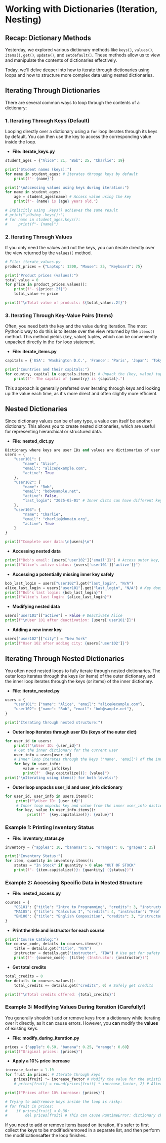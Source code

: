 # Working with Dictionaries (Iteration, Nesting)

## Recap: Dictionary Methods
<section id="recap-dictionary-methods"></section>

Yesterday, we explored various dictionary methods like `keys()`, `values()`, `items()`, `get()`, `update()`, and `setdefault()`. These methods allow us to view and manipulate the contents of dictionaries effectively.

Today, we'll delve deeper into how to iterate through dictionaries using loops and how to structure more complex data using nested dictionaries.

## Iterating Through Dictionaries
<section id="iterating-through-dictionaries"></section>

There are several common ways to loop through the contents of a dictionary:

### 1. Iterating Through Keys (Default)

Looping directly over a dictionary using a `for` loop iterates through its keys by default. You can then use the key to access the corresponding value inside the loop.
* **File: iterate_keys.py**
```python
student_ages = {"Alice": 21, "Bob": 25, "Charlie": 19}

print("Student names (keys):")
for name in student_ages: # Iterates through keys by default
    print(f"- {name}")

print("\nAccessing values using keys during iteration:")
for name in student_ages:
    age = student_ages[name] # Access value using the key
    print(f"- {name} is {age} years old.")

# Explicitly using .keys() achieves the same result
# print("\nUsing .keys():")
# for name in student_ages.keys():
#     print(f"- {name}")
```

### 2. Iterating Through Values

If you only need the values and not the keys, you can iterate directly over the view returned by the `values()` method.

```python
# File: iterate_values.py
product_prices = {"Laptop": 1200, "Mouse": 25, "Keyboard": 75}

print("Product prices (values):")
total_value = 0
for price in product_prices.values():
    print(f"- ${price:.2f}")
    total_value += price

print(f"\nTotal value of products: ${total_value:.2f}")
```

### 3. Iterating Through Key-Value Pairs (Items)

Often, you need both the key and the value during iteration. The most Pythonic way to do this is to iterate over the view returned by the `items()` method. This method yields (key, value) tuples, which can be conveniently unpacked directly in the `for` loop statement.


* **File: iterate_items.py**
```python
capitals = {'USA': 'Washington D.C.', 'France': 'Paris', 'Japan': 'Tokyo'}

print("Countries and their capitals:")
for country, capital in capitals.items(): # Unpack the (key, value) tuple
    print(f"- The capital of {country} is {capital}.")
```

This approach is generally preferred over iterating through keys and looking up the value each time, as it's more direct and often slightly more efficient.

## Nested Dictionaries
<section id="nested-dictionaries"></section>

Since dictionary values can be of any type, a value can itself be another dictionary. This allows you to create nested dictionaries, which are useful for representing hierarchical or structured data.


* **File: nested_dict.py**
```python
Dictionary where keys are user IDs and values are dictionaries of user info
users = {
    "user101": {
        "name": "Alice",
        "email": "alice@example.com",
        "active": True
    },
    "user102": {
        "name": "Bob",
        "email": "bob@sample.net",
        "active": False,
        "last_login": "2025-05-01" # Inner dicts can have different keys
    },
    "user103": {
        "name": "Charlie",
        "email": "charlie@domain.org",
        "active": True
    }
}

print(f"Complete user data:\n{users}\n")
```
* **Accessing nested data**
```python
print(f"Bob's email: {users['user102']['email']}") # Access outer key, then inner key
print(f"Alice's active status: {users['user101']['active']}")
```
* **Accessing a potentially missing inner key safely**
```python
bob_last_login = users["user102"].get("last_login", "N/A")
alice_last_login = users["user101"].get("last_login", "N/A") # Key doesn't exist for Alice
print(f"Bob's last login: {bob_last_login}")
print(f"Alice's last login: {alice_last_login}")
```
* **Modifying nested data**
```python
users["user101"]["active"] = False # Deactivate Alice
print(f"\nUser 101 after deactivation: {users['user101']}")
```
* **Adding a new inner key**
```python
users["user102"]["city"] = "New York"
print(f"User 102 after adding city: {users['user102']}")
```

## Iterating Through Nested Dictionaries
<section id="iterating-through-nested-dictionaries"></section>

You often need nested loops to fully iterate through nested dictionaries. The outer loop iterates through the keys (or items) of the outer dictionary, and the inner loop iterates through the keys (or items) of the inner dictionary.


* **File: iterate_nested.py**
```python
users = {
    "user101": {"name": "Alice", "email": "alice@example.com"},
    "user102": {"name": "Bob", "email": "bob@sample.net"},
}

print("Iterating through nested structure:")
```
* **Outer loop iterates through user IDs (keys of the outer dict)**
```python
for user_id in users:
    print(f"\nUser ID: {user_id}")
    # Get the inner dictionary for the current user
    user_info = users[user_id]
    # Inner loop iterates through the keys ('name', 'email') of the inner dict
    for key in user_info:
        value = user_info[key]
        print(f"  {key.capitalize()}: {value}")
print("\nIterating using items() for both levels:")
```
* **Outer loop unpacks user_id and user_info dictionary**
```python
for user_id, user_info in users.items():
     print(f"\nUser ID: {user_id}")
     # Inner loop unpacks key and value from the inner user_info dictionary
     for key, value in user_info.items():
          print(f"  {key.capitalize()}: {value}")
```

### Example 1: Printing Inventory Status


* **File: inventory_status.py**
```python
inventory = {"apples": 10, "bananas": 5, "oranges": 0, "grapes": 25}

print("Inventory Status:")
for item, quantity in inventory.items():
    status = "In Stock" if quantity > 0 else "OUT OF STOCK"
    print(f"- {item.capitalize()}: {quantity} ({status})")
```

### Example 2: Accessing Specific Data in Nested Structure


* **File: nested_access.py**
```python
courses = {
    "CS101": {"title": "Intro to Programming", "credits": 3, "instructor": "Dr. Smith"},
    "MA105": {"title": "Calculus I", "credits": 4, "instructor": "Prof. Jones"},
    "EN100": {"title": "English Composition", "credits": 3, "instructor": "Dr. Brown"}
}
```

* **Print the title and instructor for each course**
```python
print("Course Catalog:")
for course_code, details in courses.items():
    title = details.get("title", "N/A")
    instructor = details.get("instructor", "TBA") # Use get for safety
    print(f"- {course_code}: {title} (Instructor: {instructor})")
```
* **Get total credits**
```python
total_credits = 0
for details in courses.values():
    total_credits += details.get("credits", 0) # Safely get credits

print(f"\nTotal credits offered: {total_credits}")
```

### Example 3: Modifying Values During Iteration (Carefully!)

You generally shouldn't add or remove keys from a dictionary while iterating over it directly, as it can cause errors. However, you **can** modify the **values** of existing keys.


* **File: modify_during_iteration.py**
```python
prices = {"apple": 0.50, "banana": 0.25, "orange": 0.60}
print(f"Original prices: {prices}")
```
* **Apply a 10% price increase**
```python
increase_factor = 1.10
for fruit in prices: # Iterate through keys
    prices[fruit] *= increase_factor # Modify the value for the existing key
    # prices[fruit] = round(prices[fruit] * increase_factor, 2) # Alternative with rounding

print(f"Prices after 10% increase: {prices}")

# Trying to add/remove keys inside the loop is risky:
# for fruit in prices:
#    if prices[fruit] < 0.30:
#        del prices[fruit] # This can cause RuntimeError: dictionary changed size during iteration

```
If you need to add or remove items based on iteration, it's safer to first collect the keys to be modified/removed in a separate list, and then perform the modifications**after** the loop finishes.


<Quiz questions={pythonQuiz} />